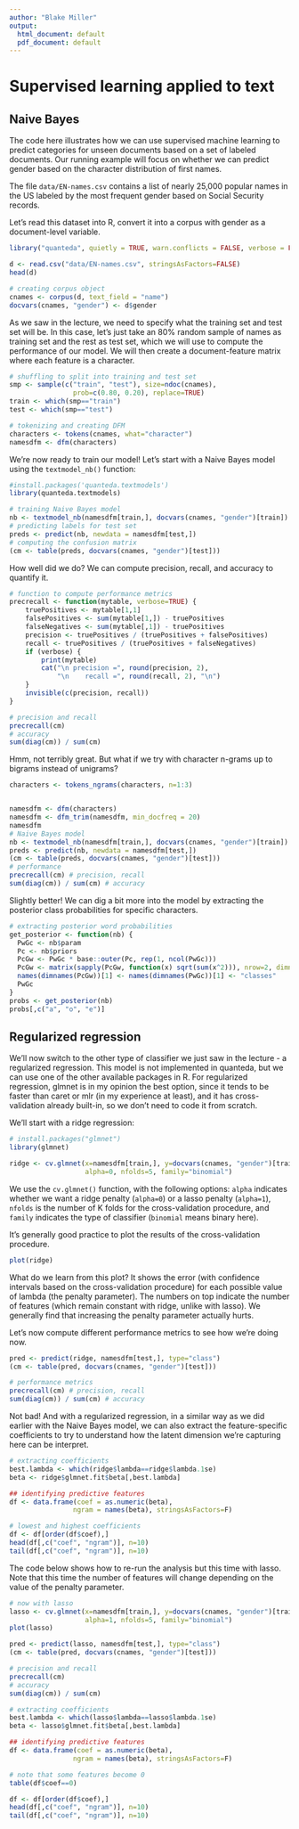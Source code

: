 ```yaml
---
author: "Blake Miller"
output:
  html_document: default
  pdf_document: default
---
```


# Supervised learning applied to text

## Naive Bayes

The code here illustrates how we can use supervised machine learning to predict categories for unseen documents based on a set of labeled documents. Our running example will focus on whether we can predict gender based on the character distribution of first names.

The file `data/EN-names.csv` contains a list of nearly 25,000 popular names in the US labeled by the most frequent gender based on Social Security records.

Let's read this dataset into R, convert it into a corpus with gender as a document-level variable.

```r
library("quanteda", quietly = TRUE, warn.conflicts = FALSE, verbose = FALSE)

d <- read.csv("data/EN-names.csv", stringsAsFactors=FALSE)
head(d)

# creating corpus object
cnames <- corpus(d, text_field = "name")
docvars(cnames, "gender") <- d$gender
```

As we saw in the lecture, we need to specify what the training set and test set will be. In this case, let's just take an 80% random sample of names as training set and the rest as test set, which we will use to compute the performance of our model. We will then create a document-feature matrix where each feature is a character.

```r
# shuffling to split into training and test set
smp <- sample(c("train", "test"), size=ndoc(cnames), 
                prob=c(0.80, 0.20), replace=TRUE)
train <- which(smp=="train")
test <- which(smp=="test")

# tokenizing and creating DFM
characters <- tokens(cnames, what="character")
namesdfm <- dfm(characters)
```

We're now ready to train our model! Let's start with a Naive Bayes model using the `textmodel_nb()` function:

```r
#install.packages('quanteda.textmodels')
library(quanteda.textmodels)

# training Naive Bayes model
nb <- textmodel_nb(namesdfm[train,], docvars(cnames, "gender")[train])
# predicting labels for test set
preds <- predict(nb, newdata = namesdfm[test,])
# computing the confusion matrix
(cm <- table(preds, docvars(cnames, "gender")[test]))
```

How well did we do? We can compute precision, recall, and accuracy to quantify it.

```r
# function to compute performance metrics
precrecall <- function(mytable, verbose=TRUE) {
    truePositives <- mytable[1,1]
    falsePositives <- sum(mytable[1,]) - truePositives
    falseNegatives <- sum(mytable[,1]) - truePositives
    precision <- truePositives / (truePositives + falsePositives)
    recall <- truePositives / (truePositives + falseNegatives)
    if (verbose) {
        print(mytable)
        cat("\n precision =", round(precision, 2), 
            "\n    recall =", round(recall, 2), "\n")
    }
    invisible(c(precision, recall))
}

# precision and recall
precrecall(cm)
# accuracy
sum(diag(cm)) / sum(cm)
```

Hmm, not terribly great. But what if we try with character n-grams up to bigrams instead of unigrams?

```r
characters <- tokens_ngrams(characters, n=1:3)


namesdfm <- dfm(characters)
namesdfm <- dfm_trim(namesdfm, min_docfreq = 20)
namesdfm
# Naive Bayes model
nb <- textmodel_nb(namesdfm[train,], docvars(cnames, "gender")[train])
preds <- predict(nb, newdata = namesdfm[test,])
(cm <- table(preds, docvars(cnames, "gender")[test]))
# performance
precrecall(cm) # precision, recall
sum(diag(cm)) / sum(cm) # accuracy

```

Slightly better! We can dig a bit more into the model by extracting the posterior class probabilities for specific characters.

```r
# extracting posterior word probabilities
get_posterior <- function(nb) {
  PwGc <- nb$param
  Pc <- nb$priors
  PcGw <- PwGc * base::outer(Pc, rep(1, ncol(PwGc)))
  PcGw <- matrix(sapply(PcGw, function(x) sqrt(sum(x^2))), nrow=2, dimnames = dimnames(PwGc))
  names(dimnames(PcGw))[1] <- names(dimnames(PwGc))[1] <- "classes"
  PwGc
}
probs <- get_posterior(nb)
probs[,c("a", "o", "e")]
```


## Regularized regression

We'll now switch to the other type of classifier we just saw in the lecture - a regularized regression. This model is not implemented in quanteda, but we can use one of the other available packages in R. For regularized regression, glmnet is in my opinion the best option, since it tends to be faster than caret or mlr (in my experience at least), and it has cross-validation already built-in, so we don’t need to code it from scratch. 

We’ll start with a ridge regression:

```r
# install.packages("glmnet")
library(glmnet)

ridge <- cv.glmnet(x=namesdfm[train,], y=docvars(cnames, "gender")[train],
                   alpha=0, nfolds=5, family="binomial")
```

We use the `cv.glmnet()` function, with the following options: `alpha` indicates whether we want a ridge penalty (`alpha=0`) or a lasso penalty (`alpha=1`), `nfolds` is the number of K folds for the cross-validation procedure, and `family` indicates the type of classifier (`binomial` means binary here).

It's generally good practice to plot the results of the cross-validation procedure.

```r
plot(ridge)
```

What do we learn from this plot? It shows the error (with confidence intervals based on the cross-validation procedure) for each possible value of lambda (the penalty parameter). The numbers on top indicate the number of features (which remain constant with ridge, unlike with lasso). We generally find that increasing the penalty parameter actually hurts.

Let's now compute different performance metrics to see how we're doing now.

```r
pred <- predict(ridge, namesdfm[test,], type="class")
(cm <- table(pred, docvars(cnames, "gender")[test]))

# performance metrics
precrecall(cm) # precision, recall
sum(diag(cm)) / sum(cm) # accuracy
```

Not bad! And with a regularized regression, in a similar way as we did earlier with the Naive Bayes model, we can also extract the feature-specific coefficients to try to understand how the latent dimension we're capturing here can be interpret.

```r
# extracting coefficients
best.lambda <- which(ridge$lambda==ridge$lambda.1se)
beta <- ridge$glmnet.fit$beta[,best.lambda]

## identifying predictive features
df <- data.frame(coef = as.numeric(beta),
                ngram = names(beta), stringsAsFactors=F)

# lowest and highest coefficients
df <- df[order(df$coef),]
head(df[,c("coef", "ngram")], n=10)
tail(df[,c("coef", "ngram")], n=10)
```

The code below shows how to re-run the analysis but this time with lasso. Note that this time the number of features will change depending on the value of the penalty parameter.

```r
# now with lasso
lasso <- cv.glmnet(x=namesdfm[train,], y=docvars(cnames, "gender")[train],
                   alpha=1, nfolds=5, family="binomial")
plot(lasso)

pred <- predict(lasso, namesdfm[test,], type="class")
(cm <- table(pred, docvars(cnames, "gender")[test]))

# precision and recall
precrecall(cm)
# accuracy
sum(diag(cm)) / sum(cm)

# extracting coefficients
best.lambda <- which(lasso$lambda==lasso$lambda.1se)
beta <- lasso$glmnet.fit$beta[,best.lambda]

## identifying predictive features
df <- data.frame(coef = as.numeric(beta),
                ngram = names(beta), stringsAsFactors=F)

# note that some features become 0
table(df$coef==0)

df <- df[order(df$coef),]
head(df[,c("coef", "ngram")], n=10)
tail(df[,c("coef", "ngram")], n=10)
```